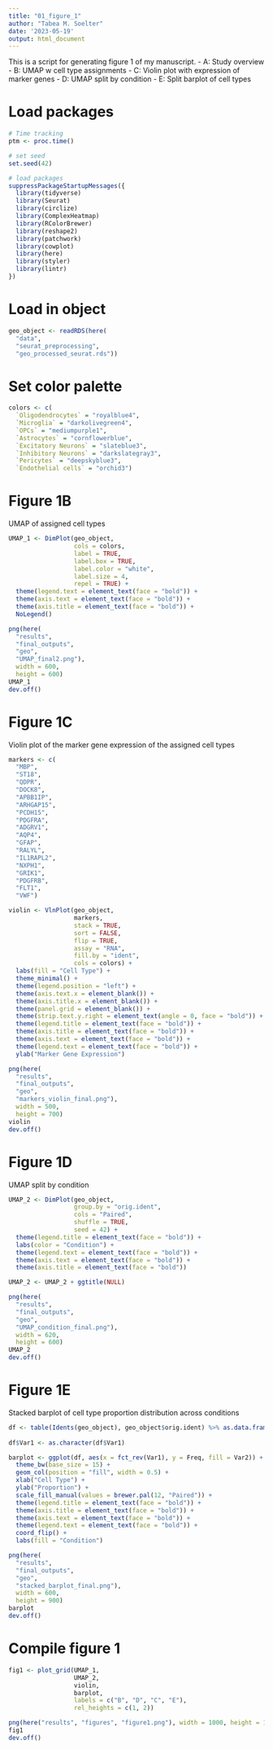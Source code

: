 ```yaml
---
title: "01_figure_1"
author: "Tabea M. Soelter"
date: '2023-05-19'
output: html_document
---
```

This is a script for generating figure 1 of my manuscript.
- A: Study overview
- B: UMAP w cell type assignments
- C: Violin plot with expression of marker genes 
- D: UMAP split by condition
- E: Split barplot of cell types

# Load packages
```r
# Time tracking
ptm <- proc.time()

# set seed
set.seed(42)

# load packages
suppressPackageStartupMessages({
  library(tidyverse)
  library(Seurat)
  library(circlize)
  library(ComplexHeatmap)
  library(RColorBrewer)
  library(reshape2)
  library(patchwork)
  library(cowplot)
  library(here)
  library(styler)
  library(lintr)
})
```

# Load in object
```r
geo_object <- readRDS(here(
  "data",
  "seurat_preprocessing",
  "geo_processed_seurat.rds"))
```

# Set color palette
```r
colors <- c(
  `Oligodendrocytes` = "royalblue4",
  `Microglia` = "darkolivegreen4",
  `OPCs` = "mediumpurple1",
  `Astrocytes` = "cornflowerblue",
  `Excitatory Neurons` = "slateblue3",
  `Inhibitory Neurons` = "darkslategray3",
  `Pericytes` = "deepskyblue3",
  `Endothelial cells` = "orchid3")
```

# Figure 1B
UMAP of assigned cell types
```r
UMAP_1 <- DimPlot(geo_object,
                  cols = colors,
                  label = TRUE,
                  label.box = TRUE,
                  label.color = "white",
                  label.size = 4,
                  repel = TRUE) +
  theme(legend.text = element_text(face = "bold")) +
  theme(axis.text = element_text(face = "bold")) +
  theme(axis.title = element_text(face = "bold")) +
  NoLegend()

png(here(
  "results",
  "final_outputs", 
  "geo", 
  "UMAP_final2.png"), 
  width = 600, 
  height = 600)
UMAP_1
dev.off()
```

# Figure 1C
Violin plot of the marker gene expression of the assigned cell types
```r
markers <- c(
  "MBP",
  "ST18",
  "QDPR",
  "DOCK8",
  "APBB1IP",
  "ARHGAP15",
  "PCDH15",
  "PDGFRA",
  "ADGRV1",
  "AQP4",
  "GFAP",
  "RALYL",
  "IL1RAPL2",
  "NXPH1",
  "GRIK1",
  "PDGFRB",
  "FLT1",
  "VWF")

violin <- VlnPlot(geo_object,
                  markers,
                  stack = TRUE,
                  sort = FALSE,
                  flip = TRUE,
                  assay = "RNA",
                  fill.by = "ident",
                  cols = colors) +
  labs(fill = "Cell Type") +
  theme_minimal() +
  theme(legend.position = "left") +
  theme(axis.text.x = element_blank()) +
  theme(axis.title.x = element_blank()) +
  theme(panel.grid = element_blank()) +
  theme(strip.text.y.right = element_text(angle = 0, face = "bold")) +
  theme(legend.title = element_text(face = "bold")) +
  theme(axis.title = element_text(face = "bold")) +
  theme(axis.text = element_text(face = "bold")) +
  theme(legend.text = element_text(face = "bold")) +
  ylab("Marker Gene Expression")

png(here(
  "results",
  "final_outputs",
  "geo",
  "markers_violin_final.png"),
  width = 500,
  height = 700)
violin
dev.off()
```

# Figure 1D
UMAP split by condition
```r
UMAP_2 <- DimPlot(geo_object,
                  group.by = "orig.ident",
                  cols = "Paired",
                  shuffle = TRUE,
                  seed = 42) +
  theme(legend.title = element_text(face = "bold")) +
  labs(color = "Condition") +
  theme(legend.text = element_text(face = "bold")) +
  theme(axis.text = element_text(face = "bold")) +
  theme(axis.title = element_text(face = "bold"))

UMAP_2 <- UMAP_2 + ggtitle(NULL)

png(here(
  "results",
  "final_outputs",
  "geo",
  "UMAP_condition_final.png"),
  width = 620,
  height = 600)
UMAP_2
dev.off()
```

# Figure 1E
Stacked barplot of cell type proportion distribution across conditions
```r
df <- table(Idents(geo_object), geo_object$orig.ident) %>% as.data.frame()
    
df$Var1 <- as.character(df$Var1)

barplot <- ggplot(df, aes(x = fct_rev(Var1), y = Freq, fill = Var2)) +
  theme_bw(base_size = 15) +
  geom_col(position = "fill", width = 0.5) +
  xlab("Cell Type") +
  ylab("Proportion") +
  scale_fill_manual(values = brewer.pal(12, "Paired")) +
  theme(legend.title = element_text(face = "bold")) +
  theme(axis.title = element_text(face = "bold")) +
  theme(axis.text = element_text(face = "bold")) +
  theme(legend.text = element_text(face = "bold")) +
  coord_flip() +
  labs(fill = "Condition")

png(here(
  "results",
  "final_outputs",
  "geo",
  "stacked_barplot_final.png"),
  width = 600,
  height = 900)
barplot
dev.off()
```

# Compile figure 1
```r
fig1 <- plot_grid(UMAP_1,
                  UMAP_2,
                  violin,
                  barplot,
                  labels = c("B", "D", "C", "E"),
                  rel_heights = c(1, 2))

png(here("results", "figures", "figure1.png"), width = 1000, height = 1000)
fig1
dev.off()
```


